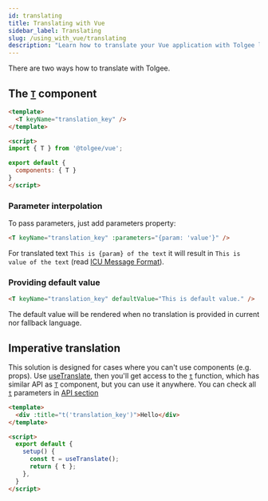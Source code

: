 ```yaml
---
id: translating
title: Translating with Vue
sidebar_label: Translating
slug: /using_with_vue/translating
description: "Learn how to translate your Vue application with Tolgee localization tool: with the T-component or by Imperative translation."
---
```


There are two ways how to translate with Tolgee.

## The [`T`](./api#t-component) component

```html
<template>
  <T keyName="translation_key" />
</template>

<script>
import { T } from '@tolgee/vue';

export default {
  components: { T }
}
</script>
```

### Parameter interpolation
To pass parameters, just add parameters property:

```html
<T keyName="translation_key" :parameters="{param: 'value'}" />
```

For translated text `This is {param} of the text` it will result in `This is value of the text` (read [ICU Message Format](/docs/icu_message_format)).

### Providing default value

```html
<T keyName="translation_key" defaultValue="This is default value." />
```

The default value will be rendered when no translation is provided in current nor fallback language.

## Imperative translation

This solution is designed for cases where you can't use components (e.g. props).
Use [useTranslate](./api#usetranslate-with-function-t), then you'll get access to the [`t`](./api#function-t) function,
which has similar API as [`T`](./api#t-component) component, but you can use it anywhere. 
You can check all [`t`](./api#usetranslate-with-function-t) parameters in [API section](./api#usetranslate-with-function-t)

```html
<template>
  <div :title="t('translation_key')">Hello</div>
</template>

<script>
  export default {
    setup() {
      const t = useTranslate();
      return { t };
    },
  }
</script>
```
